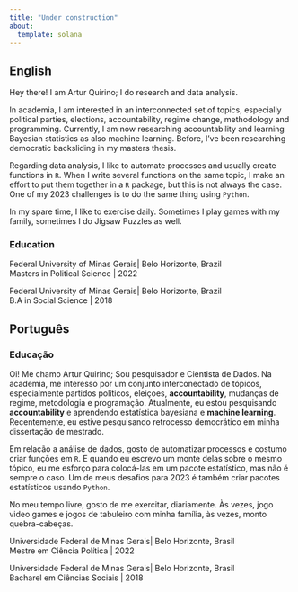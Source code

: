 ```yaml
---
title: "Under construction"
about:
  template: solana
---
```

::: {.panel-tabset}

## English

Hey there! I am Artur Quirino; I do research and data analysis. 

In academia, I am interested in an interconnected set of topics, especially political parties, elections, accountability, regime change, methodology and programming. Currently, I am now researching accountability and learning Bayesian statistics as also machine learning. Before, I've been researching democratic backsliding in my masters thesis.  

Regarding data analysis, I like to automate processes and usually create functions in `R`. When I write several functions on the same topic, I make an effort to put them together in a `R` package, but this is not always the case. One of my 2023 challenges is to do the same thing using `Python`.  

In my spare time, I like to exercise daily. Sometimes I play games with my family, sometimes I do Jigsaw Puzzles as well.  

### Education

Federal University of Minas Gerais| Belo Horizonte, Brazil  
Masters in Political Science | 2022

Federal University of Minas Gerais| Belo Horizonte, Brazil  
B.A in Social Science | 2018

## Português

### Educação

Oi! Me chamo Artur Quirino; Sou pesquisador e Cientista de Dados. Na academia, me interesso por um conjunto interconectado de tópicos, especialmente partidos políticos, eleiçoes, **accountability**, mudanças de regime, metodologia e programação. Atualmente, eu estou pesquisando **accountability** e aprendendo estatística bayesiana e **machine learning**. Recentemente, eu estive pesquisando retrocesso democrático em minha dissertação de mestrado.   

Em relação a análise de dados, gosto de automatizar processos e costumo criar funções em `R`. E quando eu escrevo um monte delas sobre o mesmo tópico, eu me esforço para colocá-las em  um pacote estatístico, mas não é sempre o caso. Um de meus desafios para 2023 é também criar pacotes estatísticos usando `Python`.  

No meu tempo livre, gosto de me exercitar, diariamente. Às vezes, jogo video games e jogos de tabuleiro com minha família, às vezes, monto quebra-cabeças. 

Universidade Federal de Minas Gerais| Belo Horizonte, Brasil  
Mestre em Ciência Política | 2022


Universidade Federal de Minas Gerais| Belo Horizonte, Brasil    
Bacharel em Ciências Sociais | 2018

:::




